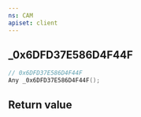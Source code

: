 ```yaml
---
ns: CAM
apiset: client
---
```

## _0x6DFD37E586D4F44F

```c
// 0x6DFD37E586D4F44F
Any _0x6DFD37E586D4F44F();
```



## Return value